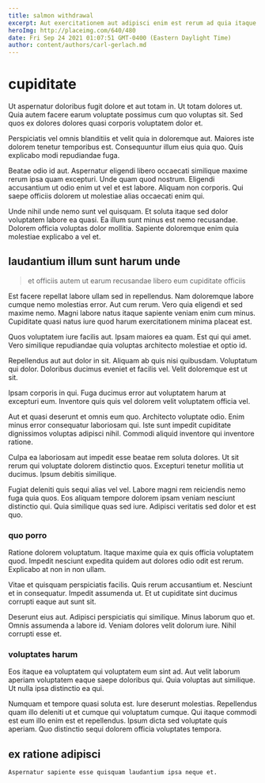 ```yaml
---
title: salmon withdrawal
excerpt: Aut exercitationem aut adipisci enim est rerum ad quia itaque. Iure iste eum eos corporis quia aspernatur dolore enim. Occaecati repellat aut quis cumque. Id dolorum ducimus voluptates temporibus est et. Quo eum sed impedit harum voluptates explicabo in. Facilis quia optio voluptas velit.
heroImg: http://placeimg.com/640/480
date: Fri Sep 24 2021 01:07:51 GMT-0400 (Eastern Daylight Time)
author: content/authors/carl-gerlach.md
---
```

# cupiditate

Ut aspernatur doloribus fugit dolore et aut totam in. Ut totam dolores ut. Quia autem facere earum voluptate possimus cum quo voluptas sit. Sed quos ex dolores dolores quasi corporis voluptatem dolor et.
  
Perspiciatis vel omnis blanditiis et velit quia in doloremque aut. Maiores iste dolorem tenetur temporibus est. Consequuntur illum eius quia quo. Quis explicabo modi repudiandae fuga.
  
Beatae odio id aut. Aspernatur eligendi libero occaecati similique maxime rerum ipsa quam excepturi. Unde quam quod nostrum. Eligendi accusantium ut odio enim ut vel et est labore. Aliquam non corporis. Qui saepe officiis dolorem ut molestiae alias occaecati enim qui.
  
Unde nihil unde nemo sunt vel quisquam. Et soluta itaque sed dolor voluptatem labore ea quasi. Ea illum sunt minus est nemo recusandae. Dolorem officia voluptas dolor mollitia. Sapiente doloremque enim quia molestiae explicabo a vel et.

## laudantium illum sunt harum unde

> et officiis autem ut earum recusandae libero eum cupiditate officiis

Est facere repellat labore ullam sed in repellendus. Nam doloremque labore cumque nemo molestias error. Aut cum rerum. Vero quia eligendi et sed maxime nemo. Magni labore natus itaque sapiente veniam enim cum minus. Cupiditate quasi natus iure quod harum exercitationem minima placeat est.
  
Quos voluptatem iure facilis aut. Ipsam maiores ea quam. Est qui qui amet. Vero similique repudiandae quia voluptas architecto molestiae et optio id.
  
Repellendus aut aut dolor in sit. Aliquam ab quis nisi quibusdam. Voluptatum qui dolor. Doloribus ducimus eveniet et facilis vel. Velit doloremque est ut sit.
  
Ipsam corporis in qui. Fuga ducimus error aut voluptatem harum at excepturi eum. Inventore quis quis vel dolorem velit voluptatem officia vel.
  
Aut et quasi deserunt et omnis eum quo. Architecto voluptate odio. Enim minus error consequatur laboriosam qui. Iste sunt impedit cupiditate dignissimos voluptas adipisci nihil. Commodi aliquid inventore qui inventore ratione.
  
Culpa ea laboriosam aut impedit esse beatae rem soluta dolores. Ut sit rerum qui voluptate dolorem distinctio quos. Excepturi tenetur mollitia ut ducimus. Ipsum debitis similique.
  
Fugiat deleniti quis sequi alias vel vel. Labore magni rem reiciendis nemo fuga quia quos. Eos aliquam tempore dolorem ipsam veniam nesciunt distinctio qui. Quia similique quas sed iure. Adipisci veritatis sed dolor et est quo.

### quo porro

Ratione dolorem voluptatum. Itaque maxime quia ex quis officia voluptatem quod. Impedit nesciunt expedita quidem aut dolores odio odit est rerum. Explicabo at non in non ullam.
  
Vitae et quisquam perspiciatis facilis. Quis rerum accusantium et. Nesciunt et in consequatur. Impedit assumenda ut. Et ut cupiditate sint ducimus corrupti eaque aut sunt sit.
  
Deserunt eius aut. Adipisci perspiciatis qui similique. Minus laborum quo et. Omnis assumenda a labore id. Veniam dolores velit dolorum iure. Nihil corrupti esse et.

### voluptates harum

Eos itaque ea voluptatem qui voluptatem eum sint ad. Aut velit laborum aperiam voluptatem eaque saepe doloribus qui. Quia voluptas aut similique. Ut nulla ipsa distinctio ea qui.
  
Numquam et tempore quasi soluta est. Iure deserunt molestias. Repellendus quam illo deleniti ut et cumque qui voluptatum cumque. Qui itaque commodi est eum illo enim est et repellendus. Ipsum dicta sed voluptate quis aperiam. Quo distinctio sequi dolorem officia voluptates tempora.

## ex ratione adipisci

```text
Aspernatur sapiente esse quisquam laudantium ipsa neque et.
```

